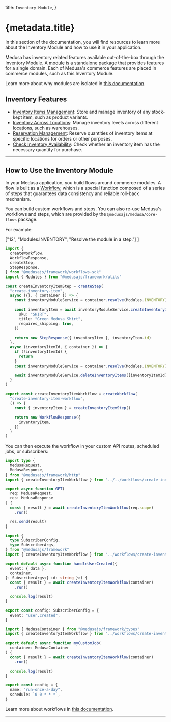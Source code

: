 
  title: `Inventory Module`,
}

# {metadata.title}

In this section of the documentation, you will find resources to learn more about the Inventory Module and how to use it in your application.

Medusa has inventory related features available out-of-the-box through the Inventory Module. A [module](!docs!/learn/fundamentals/modules) is a standalone package that provides features for a single domain. Each of Medusa's commerce features are placed in commerce modules, such as this Inventory Module.

<Note>

Learn more about why modules are isolated in [this documentation](!docs!/learn/fundamentals/modules/isolation).

</Note>

## Inventory Features

- [Inventory Items Management](./concepts/page.mdx): Store and manage inventory of any stock-kept item, such as product variants.
- [Inventory Across Locations](./concepts/page.mdx#inventorylevel): Manage inventory levels across different locations, such as warehouses.
- [Reservation Management](./concepts/page.mdx#reservationitem): Reserve quantities of inventory items at specific locations for orders or other purposes.
- [Check Inventory Availability](/references/inventory-next/confirmInventory): Check whether an inventory item has the necessary quantity for purchase.

---

## How to Use the Inventory Module

In your Medusa application, you build flows around commerce modules. A flow is built as a [Workflow](!docs!/learn/fundamentals/workflows), which is a special function composed of a series of steps that guarantees data consistency and reliable roll-back mechanism. 

You can build custom workflows and steps. You can also re-use Medusa's workflows and steps, which are provided by the `@medusajs/medusa/core-flows` package.

For example:

  ["12", "Modules.INVENTORY", "Resolve the module in a step."]
]

```ts title="src/workflows/create-inventory-item.ts" highlights={highlights}
import { 
  createWorkflow, 
  WorkflowResponse,
  createStep,
  StepResponse,
} from "@medusajs/framework/workflows-sdk"
import { Modules } from "@medusajs/framework/utils"

const createInventoryItemStep = createStep(
  "create-inventory-item",
  async ({}, { container }) => {
    const inventoryModuleService = container.resolve(Modules.INVENTORY)

    const inventoryItem = await inventoryModuleService.createInventoryItems({
      sku: "SHIRT",
      title: "Green Medusa Shirt",
      requires_shipping: true,
    })

    return new StepResponse({ inventoryItem }, inventoryItem.id)
  },
  async (inventoryItemId, { container }) => {
    if (!inventoryItemId) {
      return
    }
    const inventoryModuleService = container.resolve(Modules.INVENTORY)

    await inventoryModuleService.deleteInventoryItems([inventoryItemId])
  }
)

export const createInventoryItemWorkflow = createWorkflow(
  "create-inventory-item-workflow",
  () => {
    const { inventoryItem } = createInventoryItemStep()

    return new WorkflowResponse({
      inventoryItem,
    })
  }
)
```

You can then execute the workflow in your custom API routes, scheduled jobs, or subscribers:

<CodeTabs group="resource-types">
  <CodeTab label="API Route" value="api-route">
    
```ts title="src/api/workflow/route.ts" highlights={[["11"], ["12"]]} collapsibleLines="1-6" expandButtonLabel="Show Imports"
import type {
  MedusaRequest,
  MedusaResponse,
} from "@medusajs/framework/http"
import { createInventoryItemWorkflow } from "../../workflows/create-inventory-item"

export async function GET(
  req: MedusaRequest,
  res: MedusaResponse
) {
  const { result } = await createInventoryItemWorkflow(req.scope)
    .run()

  res.send(result)
}
```

  </CodeTab>
  <CodeTab label="Subscriber" value="subscriber">
    
```ts title="src/subscribers/user-created.ts" highlights={[["11"], ["12"]]} collapsibleLines="1-6" expandButtonLabel="Show Imports"
import {
  type SubscriberConfig,
  type SubscriberArgs,
} from "@medusajs/framework"
import { createInventoryItemWorkflow } from "../workflows/create-inventory-item"

export default async function handleUserCreated({
  event: { data },
  container,
}: SubscriberArgs<{ id: string }>) {
  const { result } = await createInventoryItemWorkflow(container)
    .run()

  console.log(result)
}

export const config: SubscriberConfig = {
  event: "user.created",
}
```

  </CodeTab>
  <CodeTab label="Scheduled Job" value="scheduled-job">
    
```ts title="src/jobs/run-daily.ts" highlights={[["7"], ["8"]]}
import { MedusaContainer } from "@medusajs/framework/types"
import { createInventoryItemWorkflow } from "../workflows/create-inventory-item"

export default async function myCustomJob(
  container: MedusaContainer
) {
  const { result } = await createInventoryItemWorkflow(container)
    .run()

  console.log(result)
}

export const config = {
  name: "run-once-a-day",
  schedule: `0 0 * * *`,
}
```

  </CodeTab>
</CodeTabs>

Learn more about workflows in [this documentation](!docs!/learn/fundamentals/workflows).

---

<CommerceModuleSections name="Inventory" />